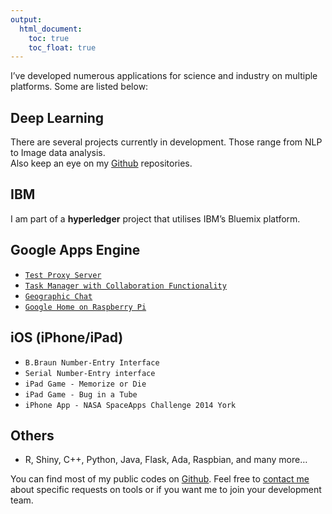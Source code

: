 ```yaml
---
output:
  html_document: 
    toc: true
    toc_float: true
---
```


<link rel="stylesheet" href="styles.css" type="text/css">

I've developed numerous applications for science and industry on multiple platforms. Some are listed below:

## Deep Learning
There are several projects currently in development. Those range from NLP to Image data analysis.<br>
Also keep an eye on my [Github](https://github.com/h21k) repositories.<br> 

## IBM
I am part of a <b>hyperledger</b> project that utilises IBM's Bluemix platform.

## Google Apps Engine 

- [`Test Proxy Server`](https://uslesstest.appspot.com/)
- [`Task Manager with Collaboration Functionality`](https://angryslugs.appspot.com/)
- [`Geographic Chat`](https://angrycoffeemonster.appspot.com/)
- [`Google Home on Raspberry Pi`](https://www.google.com)

## iOS (iPhone/iPad)
- `B.Braun Number-Entry Interface`
- `Serial Number-Entry interface`
- `iPad Game - Memorize or Die`
- `iPad Game - Bug in a Tube`
- `iPhone App - NASA SpaceApps Challenge 2014 York`

## Others

- R, Shiny, C++, Python, Java, Flask, Ada, Raspbian, and many more...

You can find most of my public codes on [Github](https://www.github.com/h21k). Feel free to [contact me](contact.html) about specific requests on tools or if you want me to join your development team. 

